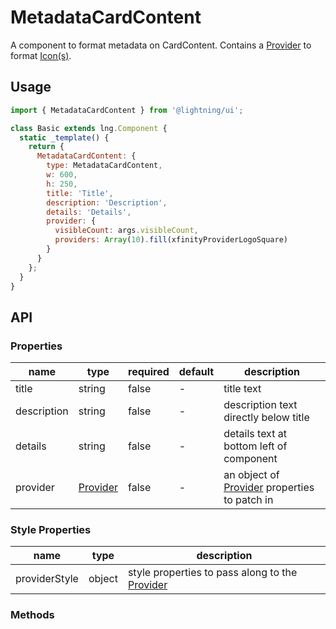 
# MetadataCardContent

A component to format metadata on CardContent. Contains a [Provider](?path=/docs/elements-provider--basic) to format [Icon(s)](?path=/docs/elements-icon--png).

## Usage

```js
import { MetadataCardContent } from '@lightning/ui';

class Basic extends lng.Component {
  static _template() {
    return {
      MetadataCardContent: {
        type: MetadataCardContent,
        w: 600,
        h: 250,
        title: 'Title',
        description: 'Description',
        details: 'Details',
        provider: {
          visibleCount: args.visibleCount,
          providers: Array(10).fill(xfinityProviderLogoSquare)
        }
      }
    };
  }
}
```

<Canvas>
  <Story id="elements-metadatacardcontent--basic" />
</Canvas>

## API

### Properties

| name        | type                                             | required | default | description                                                                          |
| ----------- | ------------------------------------------------ | -------- | ------- | ------------------------------------------------------------------------------------ |
| title       | string                                           | false    | -       | title text                                                                           |
| description | string                                           | false    | -       | description text directly below title                                                |
| details     | string                                           | false    | -       | details text at bottom left of component                                             |
| provider    | [Provider](?path=/docs/elements-provider--basic) | false    | -       | an object of [Provider](?path=/docs/elements-provider--basic) properties to patch in |

### Style Properties

| name          | type   | description                                                                            |
| ------------- | ------ | -------------------------------------------------------------------------------------- |
| providerStyle | object | style properties to pass along to the [Provider](?path=/docs/elements-provider--basic) |

### Methods

